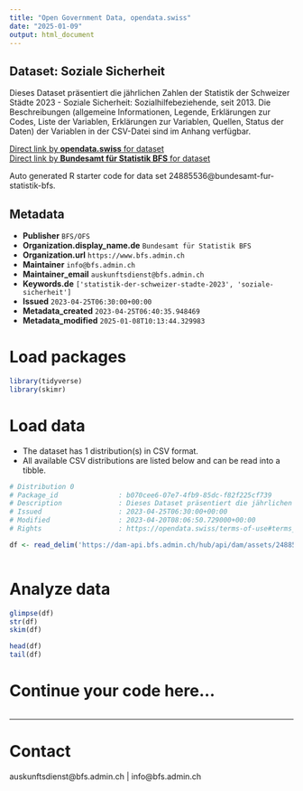 ```yaml
---
title: "Open Government Data, opendata.swiss"
date: "2025-01-09"
output: html_document
---
```


## Dataset: Soziale Sicherheit

Dieses Dataset präsentiert die jährlichen Zahlen der Statistik der Schweizer Städte 2023 - Soziale Sicherheit: Sozialhilfebeziehende, seit 2013. Die Beschreibungen (allgemeine Informationen, Legende, Erklärungen zur Codes, Liste der Variablen, Erklärungen zur Variablen, Quellen, Status der Daten) der Variablen in der CSV-Datei sind im Anhang verfügbar.

[Direct link by **opendata.swiss** for dataset](https://opendata.swiss/de/dataset/soziale-sicherheit)<br>
[Direct link by **Bundesamt für Statistik BFS** for dataset](https://www.bfs.admin.ch/asset/de/ts-b-ssv-08-2023)

Auto generated R starter code for data set 24885536@bundesamt-fur-statistik-bfs.

## Metadata

- **Publisher** `BFS/OFS`
- **Organization.display_name.de** `Bundesamt für Statistik BFS`
- **Organization.url** `https://www.bfs.admin.ch`
- **Maintainer** `info@bfs.admin.ch`
- **Maintainer_email** `auskunftsdienst@bfs.admin.ch`
- **Keywords.de** `['statistik-der-schweizer-stadte-2023', 'soziale-sicherheit']`
- **Issued** `2023-04-25T06:30:00+00:00`
- **Metadata_created** `2023-04-25T06:40:35.948469`
- **Metadata_modified** `2025-01-08T10:13:44.329983`


# Load packages

```r

library(tidyverse)
library(skimr)

```

# Load data

-   The dataset has 1 distribution(s) in CSV format.
-   All available CSV distributions are listed below and can be read into a tibble.

```r

# Distribution 0
# Package_id               : b070cee6-07e7-4fb9-85dc-f82f225cf739
# Description              : Dieses Dataset präsentiert die jährlichen Zahlen der Statistik der Schweizer Städte 2023 - Soziale Sicherheit: Sozialhilfebeziehende, seit 2013. Die Beschreibungen (allgemeine Informationen, Legende, Erklärungen zur Codes, Liste der Variablen, Erklärungen zur Variablen, Quellen, Status der Daten) der Variablen in der CSV-Datei sind im Anhang verfügbar.
# Issued                   : 2023-04-25T06:30:00+00:00
# Modified                 : 2023-04-20T08:06:50.729000+00:00
# Rights                   : https://opendata.swiss/terms-of-use#terms_by_ask

df <- read_delim('https://dam-api.bfs.admin.ch/hub/api/dam/assets/24885539/master')



```

# Analyze data

```r

glimpse(df)
str(df)
skim(df)

head(df)
tail(df)

```

# Continue your code here...

```r

```

------------------------------------------------------------------------

# Contact

auskunftsdienst@bfs.admin.ch | info@bfs.admin.ch
